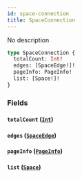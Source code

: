 ```yaml
---
id: space-connection
title: SpaceConnection
---
```



No description

```graphql
type SpaceConnection {
  totalCount: Int!
  edges: [SpaceEdge!]!
  pageInfo: PageInfo!
  list: [Space!]!
}
```


### Fields

#### `totalCount` ([`Int`](../../references/scalars/int))




#### `edges` ([`SpaceEdge`](../../references/objects/space-edge))




#### `pageInfo` ([`PageInfo`](../../references/objects/page-info))




#### `list` ([`Space`](../../references/objects/space))






